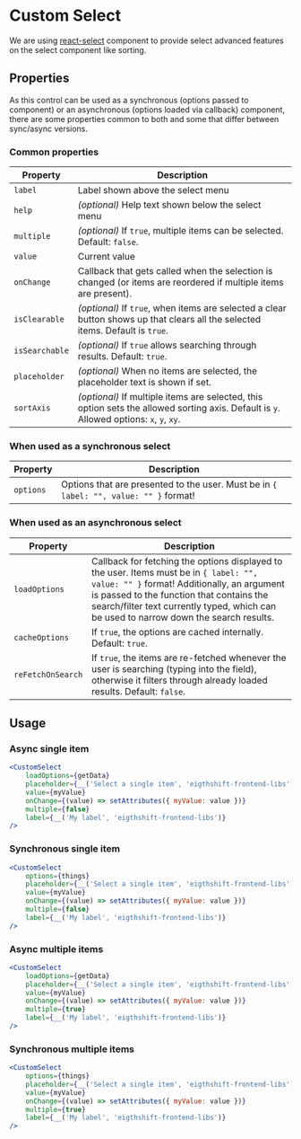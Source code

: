 # Custom Select

We are using [react-select](https://react-select.com/home) component to provide select advanced features on the select component like sorting.

## Properties

As this control can be used as a synchronous (options passed to component) or an asynchronous (options loaded via callback) component,
there are some properties common to both and some that differ between sync/async versions.

### Common properties

| Property | Description |
|---|---|
| `label` | Label shown above the select menu |
| `help` | _(optional)_ Help text shown below the select menu |
| `multiple` | _(optional)_ If `true`, multiple items can be selected. Default: `false`. |
| `value` | Current value |
| `onChange` | Callback that gets called when the selection is changed (or items are reordered if multiple items are present). |
| `isClearable` | _(optional)_ If `true`, when items are selected a clear button shows up that clears all the selected items. Default is `true`. |
| `isSearchable` | _(optional)_ If `true` allows searching through results. Default: `true`. |
| `placeholder` | _(optional)_ When no items are selected, the placeholder text is shown if set. |
| `sortAxis` | _(optional)_ If multiple items are selected, this option sets the allowed sorting axis. Default is `y`. Allowed options: `x`, `y`, `xy`. |

### When used as a synchronous select
| Property | Description |
|---|---|
| `options` | Options that are presented to the user. Must be in `{ label: "", value: "" }` format! |

### When used as an asynchronous select

| Property | Description |
|---|---|
| `loadOptions` | Callback for fetching the options displayed to the user. Items must be in `{ label: "", value: "" }` format! Additionally, an argument is passed to the function that contains the search/filter text currently typed, which can be used to narrow down the search results. |
| `cacheOptions` | If `true`, the options are cached internally. Default: `true`. |
| `reFetchOnSearch` | If `true`, the items are re-fetched whenever the user is searching (typing into the field), otherwise it filters through already loaded results. Default: `false`. |

## Usage

### Async single item
```jsx
<CustomSelect
	loadOptions={getData}
	placeholder={__('Select a single item', 'eigthshift-frontend-libs')}
	value={myValue}
	onChange={(value) => setAttributes({ myValue: value })}
	multiple={false}
	label={__('My label', 'eigthshift-frontend-libs')}
/>
```

### Synchronous single item
```jsx
<CustomSelect
	options={things}
	placeholder={__('Select a single item', 'eigthshift-frontend-libs')}
	value={myValue}
	onChange={(value) => setAttributes({ myValue: value })}
	multiple={false}
	label={__('My label', 'eigthshift-frontend-libs')}
/>
```

### Async multiple items
```jsx
<CustomSelect
	loadOptions={getData}
	placeholder={__('Select a single item', 'eigthshift-frontend-libs')}
	value={myValue}
	onChange={(value) => setAttributes({ myValue: value })}
	multiple={true}
	label={__('My label', 'eigthshift-frontend-libs')}
/>
```

### Synchronous multiple items
```jsx
<CustomSelect
	options={things}
	placeholder={__('Select a single item', 'eigthshift-frontend-libs')}
	value={myValue}
	onChange={(value) => setAttributes({ myValue: value })}
	multiple={true}
	label={__('My label', 'eigthshift-frontend-libs')}
/>
```
